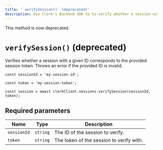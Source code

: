```yaml
---
title: '`verifySession()` (deprecated)'
description: Use Clerk's Backend SDK to to verify whether a session with a given ID corresponds to the provided session token.
---
```


<Callout type="danger">
  This method is now deprecated.
</Callout>

# `verifySession()` (deprecated)

Verifies whether a session with a given ID corresponds to the provided session token. Throws an error if the provided ID is invalid.

```tsx
const sessionId = 'my-session-id';

const token = 'my-session-token';

const session = await clerkClient.sessions.verifySession(sessionId, token);
```

## Required parameters

| Name | Type | Description |
| --- | --- | --- |
| `sessionId` | `string` | The ID of the session to verify. |
| `token` | `string` | The token of the session to verify with. |

